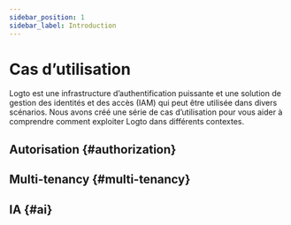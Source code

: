 ```yaml
---
sidebar_position: 1
sidebar_label: Introduction
---
```



# Cas d’utilisation

Logto est une infrastructure d’authentification puissante et une solution de gestion des identités et des accès (IAM) qui peut être utilisée dans divers scénarios. Nous avons créé une série de cas d’utilisation pour vous aider à comprendre comment exploiter Logto dans différents contextes.

## Autorisation \{#authorization}

<AuthorizationCatalog headingLevel={3} />

## Multi-tenancy \{#multi-tenancy}

<MultiTenancyCatalog headingLevel={3} />

## IA \{#ai}

<AiCatalog headingLevel={3} />

